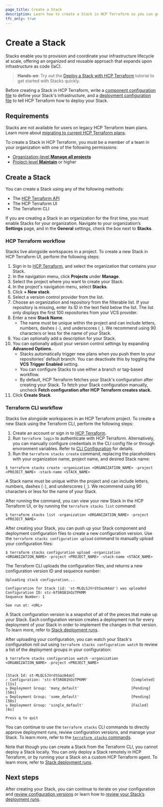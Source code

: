 ```yaml
---
page_title: Create a Stack
description: Learn how to create a Stack in HCP Terraform so you can get started deploying your infrastructure.
tfc_only: true
---
```


# Create a Stack

Stacks enable you to provision and coordinate your infrastructure lifecycle at scale, offering an organized and reusable approach that expands upon infrastructure as code (IaC).

> **Hands-on**: Try out the [Deploy a Stack with HCP Terraform](/terraform/tutorials/cloud/stacks-deploy) tutorial to get started with Stacks quickly.

Before creating a Stack in HCP Terraform, write a [component configuration file](/terraform/language/stacks/component/config) to define your Stack's infrastructure, and a [deployment configuration file](/terraform/language/stacks/deploy/config) to tell HCP Terraform how to deploy your Stack.

## Requirements

<Note>

Stacks are not available for users on legacy HCP Terraform team plans. Learn more about [migrating to current HCP Terraform plans](/terraform/cloud-docs/overview/migrate-teams-standard).

</Note>

To create a Stack in HCP Terraform, you must be a member of a team in your organization with one of the following permissions:
- [Organization-level **Manage all projects**](/terraform/cloud-docs/users-teams-organizations/permissions#manage-all-projects)
- [Project-level **Maintain**](/terraform/cloud-docs/users-teams-organizations/permissions#maintain) or higher

## Create a Stack

You can create a Stack using any of the following methods:
- The [HCP Terraform API](/terraform/cloud-docs/api-docs/stacks)
- The HCP Terraform UI
- The Terraform CLI

If you are creating a Stack in an organization for the first time, you must enable Stacks for your organization. Navigate to your organization’s **Settings** page, and in the **General** settings, check the box next to **Stacks**.

### HCP Terraform workflow

Stacks live alongside workspaces in a project. To create a new Stack in HCP Terraform UI, perform the following steps:

1. Sign in to [HCP Terraform](https://app.terraform.io), and select the organization that contains your Stack.
1. In the navigation menu, click **Projects** under **Manage**.
1. Select the project where you want to create your Stack.
1. In the project's navigation menu, select **Stacks**.
1. Click **+ New stack**.
1. Select a version control provider from the list.
1. Choose an organization and repository from the filterable list. If your repository is missing, enter its ID in the text field below the list. The list only displays the first 100 repositories from your VCS provider.
1. Enter a new **Stack Name**.
    * The name must be unique within the project and can include letters, numbers, dashes (`-`), and underscores (`_`). We recommend using 90 characters or less for the name of your Stack.
1. You can optionally add a description for your Stack.
1. You can optionally adjust your version control settings by expanding **Advanced Options.**
    * Stacks automatically trigger new plans when you push them to your repositories’ default branch. You can deactivate this by toggling the **VCS Trigger Enabled** setting.
    * You can configure Stacks to use either a branch or tag-based workflow.
    * By default, HCP Terraform fetches your Stack's configuration after creating your Stack. To fetch your Stack configuration manually, uncheck **Fetch configuration after HCP Terraform creates stack.**
1. Click **Create Stack**.

### Terraform CLI workflow

Stacks live alongside workspaces in an HCP Terraform project. To create a new Stack using the Terraform CLI, perform the following steps:

1. Create an account or sign in to [HCP Terraform](https://app.terraform.io).
1. Run `terraform login` to authenticate with HCP Terraform. Alternatively, you can manually configure credentials in the CLI config file or through environment variables. Refer to [CLI Configuration](/terraform/cli/config/config-file#environment-variable-credentials) for details.
1. Run the `terraform stacks create` command, replacing the placeholders with your organization name, project name, and desired Stack name:

```shell-session
$ terraform stacks create -organization <ORGANIZATION_NAME> -project <PROJECT_NAME> -stack-name <STACK_NAME>
```

A Stack name must be unique within the project and can include letters, numbers, dashes (`-`), and underscores (`_`). We recommend using 90 characters or less for the name of your Stack.

After running the command, you can view your new Stack in the HCP Terraform UI, or by running the `terraform stacks list` command:

```shell-session
$ terraform stacks list -organization <ORGANIZATION_NAME> -project <PROJECT_NAME>
```

After creating your Stack, you can push up your Stack component and deployment configuration files to create a new configuration version. Use the `terraform stacks configuration upload` command to manually upload your configuration files:

```shell-session
$ terraform stacks configuration upload -organization <ORGANIZATION_NAME> -project <PROJECT_NAME> -stack-name <STACK_NAME>
```

The Terraform CLI uploads the configuration files, and returns a new configuration version ID and sequence number:

```shell-session
Uploading stack configuration...

Configuration for Stack (id: 'st-MLQLSJVrdtGazA4aU') was uploaded
Configuration ID: stc-6fSRO81hOzTPKMM
Sequence Number: 1

See run at: <URL>
```

A Stack configuration version is a snapshot of all of the pieces that make up your Stack. Each configuration version creates a deployment run for every deployment of your Stack in order to implement the changes in that version. To learn more, refer to [Stack deployment runs](/terraform/cloud-docs/stacks/runs).

After uploading your configuration, you can watch your Stack's configuration roll out using `terraform stacks configuration watch` to review a list of the deployment groups in your configuration:

```shell-session
$ terraform stacks configuration watch -organization <ORGANIZATION_NAME> -project <PROJECT_NAME>


[Stack Id: st-MLQLSJVrdtGazA4aU]
✓ Configuration: 'stc-6fSRO81hOzTPKMM'                    [Completed]    [11s]
↻ Deployment Group: 'many_default'                        [Pending]      [58s]
↻ Deployment Group: 'some_default'                        [Pending]      [58s]
↻ Deployment Group: 'single_default'                      [Failed]       [6s]

Press q to quit
```

You can continue to use the `terraform stacks` CLI commands to directly approve deployment runs, review configuration versions, and manage your Stack. To learn more, refer to the [`terraform stacks` commands](/terraform/cli/commands/stacks).

Note that though you can create a Stack from the Terraform CLI, you cannot deploy a Stack locally. You can only deploy a Stack remotely in HCP Terraform, or by running your a Stack on a custom HCP Terraform agent. To learn more, refer to [Stack deployment runs](/terraform/cloud-docs/stacks/runs).

## Next steps

After creating your Stack, you can continue to iterate on your configuration and [review configuration versions](/terraform/cloud-docs/stacks/deploy/configuration-versions) or learn how to [review your Stack’s deployment runs](/terraform/cloud-docs/stacks/deploy/runs).
